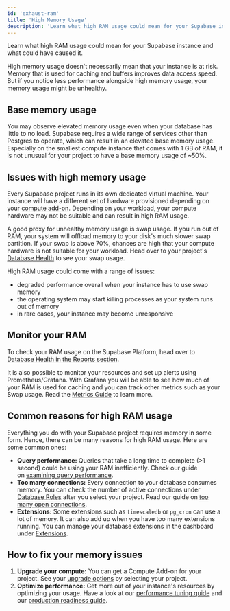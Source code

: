 ```yaml
---
id: 'exhaust-ram'
title: 'High Memory Usage'
description: 'Learn what high RAM usage could mean for your Supabase instance and what could have caused it.'
---
```


Learn what high RAM usage could mean for your Supabase instance and what could have caused it.

<Admonition type="note">

High memory usage doesn't necessarily mean that your instance is at risk. Memory that is used for caching and buffers improves data access speed. But if you notice less performance alongside high memory usage, your memory usage might be unhealthy.

</Admonition>

## Base memory usage

You may observe elevated memory usage even when your database has little to no load. Supabase requires a wide range of services other than Postgres to operate, which can result in an elevated base memory usage. Especially on the smallest compute instance that comes with 1 GB of RAM, it is not unusual for your project to have a base memory usage of ~50%.

## Issues with high memory usage

Every Supabase project runs in its own dedicated virtual machine. Your instance will have a different set of hardware provisioned depending on your [compute add-on](https://supabase.com/docs/guides/platform/compute-add-ons). Depending on your workload, your compute hardware may not be suitable and can result in high RAM usage.

A good proxy for unhealthy memory usage is swap usage. If you run out of RAM, your system will offload memory to your disk's much slower swap partition. If your swap is above 70%, chances are high that your compute hardware is not suitable for your workload. Head over to your project's [Database Health](https://supabase.com/dashboard/project/_/reports/database) to see your swap usage.

High RAM usage could come with a range of issues:

- degraded performance overall when your instance has to use swap memory
- the operating system may start killing processes as your system runs out of memory
- in rare cases, your instance may become unresponsive

## Monitor your RAM

To check your RAM usage on the Supabase Platform, head over to [Database Health in the Reports section](https://supabase.com/dashboard/project/_/reports/database).

It is also possible to monitor your resources and set up alerts using Prometheus/Grafana. With Grafana you will be able to see how much of your RAM is used for caching and you can track other metrics such as your Swap usage. Read the [Metrics Guide](https://supabase.com/docs/guides/platform/metrics) to learn more.

## Common reasons for high RAM usage

Everything you do with your Supabase project requires memory in some form. Hence, there can be many reasons for high RAM usage. Here are some common ones:

- **Query performance:** Queries that take a long time to complete (>1 second) could be using your RAM inefficiently. Check our guide on [examining query performance](https://supabase.com/docs/guides/platform/performance#examining-query-performance).
- **Too many connections:** Every connection to your database consumes memory. You can check the number of active connections under [Database Roles](https://supabase.com/dashboard/project/_/database/roles) after you select your project. Read our guide on [too many open connections](https://supabase.com/docs/guides/platform/troubleshooting#too-many-open-connections).
- **Extensions:** Some extensions such as `timescaledb` or `pg_cron` can use a lot of memory. It can also add up when you have too many extensions running. You can manage your database extensions in the dashboard under [Extensions](https://supabase.com/dashboard/project/_/database/extensions).

## How to fix your memory issues

1. **Upgrade your compute:** You can get a Compute Add-on for your project. See your [upgrade options](https://supabase.com/dashboard/project/_/settings/addons?panel=computeInstance) by selecting your project.
2. **Optimize performance:** Get more out of your instance's resources by optimizing your usage. Have a look at our [performance tuning guide](https://supabase.com/docs/guides/platform/performance#examining-query-performance) and our [production readiness guide](https://supabase.com/docs/guides/platform/going-into-prod#performance).
